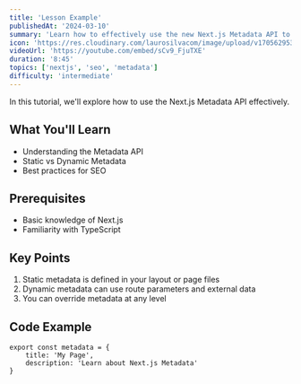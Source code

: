 ```yaml
---
title: 'Lesson Example'
publishedAt: '2024-03-10'
summary: 'Learn how to effectively use the new Next.js Metadata API to improve your SEO and social sharing.'
icon: 'https://res.cloudinary.com/laurosilvacom/image/upload/v1705629532/laurosilvacom/icons/iw7vdsnx4p2owgjivykm.png'
videoUrl: 'https://youtube.com/embed/sCv9_FjuTXE'
duration: '8:45'
topics: ['nextjs', 'seo', 'metadata']
difficulty: 'intermediate'
---
```


In this tutorial, we'll explore how to use the Next.js Metadata API effectively.

## What You'll Learn

- Understanding the Metadata API
- Static vs Dynamic Metadata
- Best practices for SEO

## Prerequisites

- Basic knowledge of Next.js
- Familiarity with TypeScript

## Key Points

1. Static metadata is defined in your layout or page files
2. Dynamic metadata can use route parameters and external data
3. You can override metadata at any level

## Code Example

```tsx
export const metadata = {
	title: 'My Page',
	description: 'Learn about Next.js Metadata'
}
```
